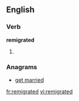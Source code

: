 ==English==

===Verb===
'''remigrated'''

# {{present participle of|remigrate}}

===Anagrams===
* [[get married#English|get married]]

[[fr:remigrated]]
[[vi:remigrated]]